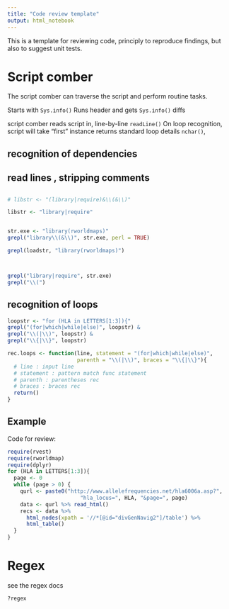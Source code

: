 ```yaml
---
title: "Code review template"
output: html_notebook
---
```


This is a template for reviewing code, principly to reproduce findings, but also to suggest unit tests.

# Script comber

The script comber can traverse the script and perform routine tasks.

Starts with `Sys.info()`
Runs header and gets `Sys.info()` diffs

script comber reads script in, line-by-line
`readLine()`
On loop recognition, script will take "first" instance
returns standard loop details
`nchar()`, 

## recognition of dependencies

## read lines , stripping comments

## 

```r
# libstr <- "(library|require)&\\(&\\)"

libstr <- "library|require"


str.exe <- "library(rworldmaps)"
grepl("library\\(&\\)", str.exe, perl = TRUE)

grepl(loadstr, "library(rworldmaps)")



grepl("library|require", str.exe)
grepl("\\(")

```

## recognition of loops

```r
loopstr <- "for (HLA in LETTERS[1:3]){"
grepl("(for|which|while|else)", loopstr) &
grepl("\\(|\\)", loopstr) &
grepl("\\{|\\}", loopstr)

rec.loops <- function(line, statement = "(for|which|while|else)",
                      parenth = "\\(|\\)", braces = "\\{|\\}"){
  # line : input line
  # statement : pattern match func statement
  # parenth : parentheses rec
  # braces : braces rec
  return()
}

```


## Example

Code for review:

```r
require(rvest)
require(rworldmap)
require(dplyr)
for (HLA in LETTERS[1:3]){
  page <- 0
  while (page > 0) {
    qurl <- paste0("http://www.allelefrequencies.net/hla6006a.asp?", 
		               "hla_locus=", HLA, "&page=", page)
    data <- qurl %>% read_html()
    recs <- data %>%
      html_nodes(xpath = '//*[@id="divGenNavig2"]/table') %>%
      html_table()
  }
}

```


# Regex

see the regex docs

`?regex`

